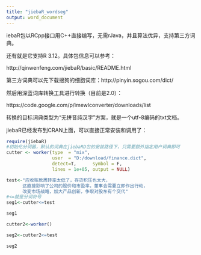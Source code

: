 ```yaml
---
title: "jiebaR_wordseg"
output: word_document
---
```


iebaR包以RCpp接口用C++直接编写，无需rJava，并且算法优异，支持第三方词典。

还有就是它支持R 3.12。具体包信息可以参考：

http://qinwenfeng.com/jiebaR/basic/README.html

第三方词典可以先下载搜狗的细胞词库：http://pinyin.sogou.com/dict/

然后用深蓝词库转换工具进行转换（目前是2.0）：

https://code.google.com/p/imewlconverter/downloads/list

转换的目标词典类型为“无拼音纯汉字”方案，就是一个utf-8编码的txt文档。

jiebaR已经发布到CRAN上面，可以直接正常安装和调用了：

```r
require(jiebaR)
#初始化分词器，默认的词典在jiebaRD包的安装路径下，只需要额外指定用户词典即可
cutter <- worker(type  = "mix",  
                 user  = "D:/download/finance.dict",
                 detect=T,      symbol = F,
                 lines = 1e+05, output = NULL)

test<-"应收账款周转率太低了，存货积压也太大，
      这直接影响了公司的股价和市盈率，董事会需要立即作出行动，
      改变市场战略，加大产品创新，争取对股东有个交代"
#<=就是分词符号
seg1<-cutter<=test

seg1

```

```r
cutter2<-worker()

seg2<-cutter2<=test

seg2

```


